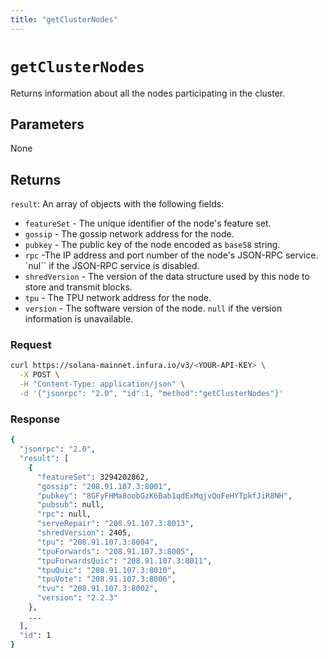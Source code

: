 ```yaml
---
title: "getClusterNodes"
---
```



# `getClusterNodes`

Returns information about all the nodes participating in the cluster.

## Parameters

None

## Returns

`result`: An array of objects with the following fields:

- `featureSet` - The unique identifier of the node's feature set.
- `gossip` - The gossip network address for the node.
- `pubkey` - The public key of the node encoded as `base58` string.
- `rpc` -The IP address and port number of the node's JSON-RPC service. `nul`` if the JSON-RPC service is disabled.
- `shredVersion` - The version of the data structure used by this node to store and transmit blocks.
- `tpu` - The TPU network address for the node.
- `version` - The software version of the node. `null` if the version information is unavailable.

### Request

<Tabs>
  <TabItem value="curl">

  ```bash
  curl https://solana-mainnet.infura.io/v3/<YOUR-API-KEY> \
    -X POST \
    -H "Content-Type: application/json" \
    -d '{"jsonrpc": "2.0", "id":1, "method":"getClusterNodes"}'
   ```

  </TabItem>
</Tabs>

### Response

<Tabs>
  <TabItem value="JSON">

  ```bash
  {
    "jsonrpc": "2.0",
    "result": [
      {
        "featureSet": 3294202862,
        "gossip": "208.91.107.3:8001",
        "pubkey": "8GFyFHMa8oobGzK6Bab1qdExMqjvQoFeHYTpkfJiR8NH",
        "pubsub": null,
        "rpc": null,
        "serveRepair": "208.91.107.3:8013",
        "shredVersion": 2405,
        "tpu": "208.91.107.3:8004",
        "tpuForwards": "208.91.107.3:8005",
        "tpuForwardsQuic": "208.91.107.3:8011",
        "tpuQuic": "208.91.107.3:8010",
        "tpuVote": "208.91.107.3:8006",
        "tvu": "208.91.107.3:8002",
        "version": "2.2.3"
      },
      ...
    ],
    "id": 1
  }
  ```

  </TabItem>
</Tabs>